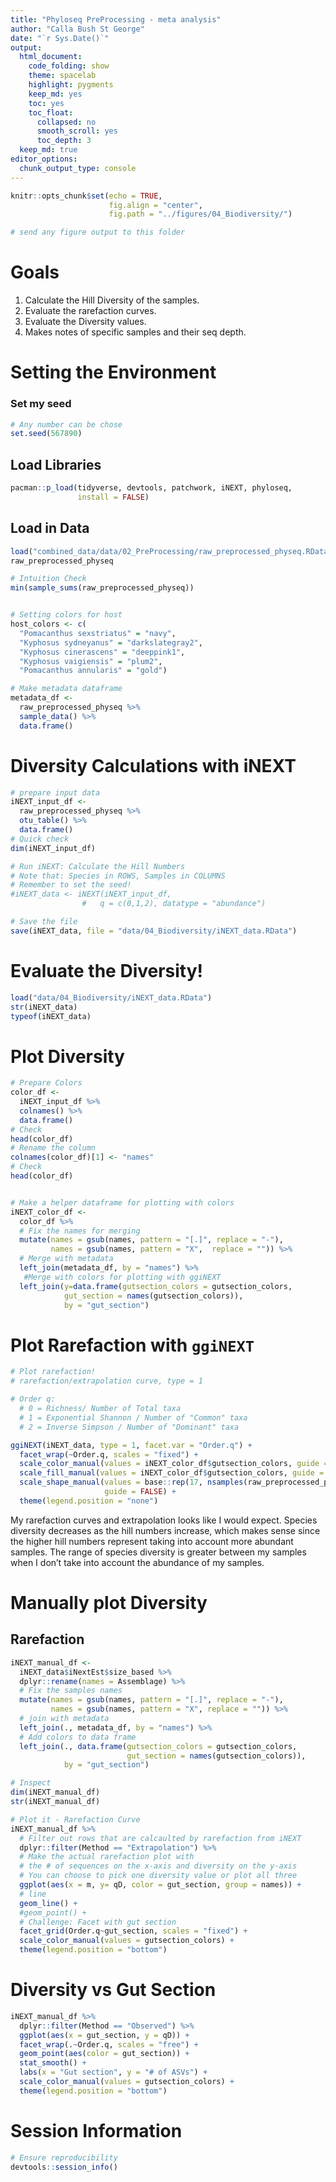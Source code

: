 ```yaml
---
title: "Phyloseq PreProcessing - meta analysis"
author: "Calla Bush St George"
date: "`r Sys.Date()`"
output:
  html_document: 
    code_folding: show
    theme: spacelab
    highlight: pygments
    keep_md: yes
    toc: yes
    toc_float:
      collapsed: no
      smooth_scroll: yes
      toc_depth: 3
  keep_md: true  
editor_options: 
  chunk_output_type: console
---
```


```r
knitr::opts_chunk$set(echo = TRUE,
                      fig.align = "center",
                      fig.path = "../figures/04_Biodiversity/") 

# send any figure output to this folder 

```


# Goals

1. Calculate the Hill Diversity of the samples. 
2. Evaluate the rarefaction curves. 
3. Evaluate the Diversity values. 
4. Makes notes of specific samples and their seq depth. 

# Setting the Environment 

### Set my seed
```r
# Any number can be chose
set.seed(567890)
```

## Load Libraries 
```r
pacman::p_load(tidyverse, devtools, patchwork, iNEXT, phyloseq,
               install = FALSE)
```

## Load in Data 
```r
load("combined_data/data/02_PreProcessing/raw_preprocessed_physeq.RData")
raw_preprocessed_physeq

# Intuition Check 
min(sample_sums(raw_preprocessed_physeq))


# Setting colors for host 
host_colors <- c(
  "Pomacanthus sexstriatus" = "navy",
  "Kyphosus sydneyanus" = "darkslategray2",
  "Kyphosus cinerascens" = "deeppink1",
  "Kyphosus vaigiensis" = "plum2",
  "Pomacanthus annularis" = "gold")

# Make metadata dataframe
metadata_df <-
  raw_preprocessed_physeq %>%
  sample_data() %>%
  data.frame()

```



# Diversity Calculations with iNEXT 

```r
# prepare input data 
iNEXT_input_df <- 
  raw_preprocessed_physeq %>%
  otu_table() %>%
  data.frame()
# Quick check
dim(iNEXT_input_df)

# Run iNEXT: Calculate the Hill Numbers 
# Note that: Species in ROWS, Samples in COLUMNS 
# Remember to set the seed! 
#iNEXT_data <- iNEXT(iNEXT_input_df, 
                #   q = c(0,1,2), datatype = "abundance")

# Save the file
save(iNEXT_data, file = "data/04_Biodiversity/iNEXT_data.RData")
```

# Evaluate the Diversity! 
```r
load("data/04_Biodiversity/iNEXT_data.RData")
str(iNEXT_data)
typeof(iNEXT_data)
```

# Plot Diversity 
```r
# Prepare Colors 
color_df <- 
  iNEXT_input_df %>%
  colnames() %>%
  data.frame()
# Check
head(color_df)
# Rename the column 
colnames(color_df)[1] <- "names"
# Check
head(color_df)


# Make a helper dataframe for plotting with colors 
iNEXT_color_df <- 
  color_df %>%
  # Fix the names for merging
  mutate(names = gsub(names, pattern = "[.]", replace = "-"),
         names = gsub(names, pattern = "X",  replace = "")) %>%
  # Merge with metadata
  left_join(metadata_df, by = "names") %>%
   #Merge with colors for plotting with ggiNEXT
  left_join(y=data.frame(gutsection_colors = gutsection_colors,
            gut_section = names(gutsection_colors)),
            by = "gut_section")
```

# Plot Rarefaction with `ggiNEXT`

```r
# Plot rarefaction! 
# rarefaction/extrapolation curve, type = 1 

# Order q: 
  # 0 = Richness/ Number of Total taxa
  # 1 = Exponential Shannon / Number of "Common" taxa
  # 2 = Inverse Simpson / Number of "Dominant" taxa 

ggiNEXT(iNEXT_data, type = 1, facet.var = "Order.q") + 
  facet_wrap(~Order.q, scales = "fixed") + 
  scale_color_manual(values = iNEXT_color_df$gutsection_colors, guide = FALSE) + 
  scale_fill_manual(values = iNEXT_color_df$gutsection_colors, guide = FALSE) + 
  scale_shape_manual(values = base::rep(17, nsamples(raw_preprocessed_physeq)),
                     guide = FALSE) + 
  theme(legend.position = "none")
```


My rarefaction curves and extrapolation looks like I would expect. Species diversity decreases as the hill numbers increase, which makes sense since the higher hill numbers represent taking into account more abundant samples. The range of species diversity is greater between my samples when I don't take into account the abundance of my samples.

# Manually plot Diversity 

## Rarefaction
```r

iNEXT_manual_df <- 
  iNEXT_data$iNextEst$size_based %>%
  dplyr::rename(names = Assemblage) %>%
  # Fix the samples names 
  mutate(names = gsub(names, pattern = "[.]", replace = "-"),
         names = gsub(names, pattern = "X", replace = "")) %>%
  # join with metadata 
  left_join(., metadata_df, by = "names") %>%
  # Add colors to data frame
  left_join(., data.frame(gutsection_colors = gutsection_colors,
                          gut_section = names(gutsection_colors)),
            by = "gut_section") 

# Inspect 
dim(iNEXT_manual_df)
str(iNEXT_manual_df)

# Plot it - Rarefaction Curve 
iNEXT_manual_df %>%
  # Filter out rows that are calcaulted by rarefaction from iNEXT
  dplyr::filter(Method == "Extrapolation") %>%
  # Make the actual rarefaction plot with 
  # the # of sequences on the x-axis and diversity on the y-axis
  # You can choose to pick one diversity value or plot all three 
  ggplot(aes(x = m, y= qD, color = gut_section, group = names)) + 
  # line 
  geom_line() + 
  #geom_point() + 
  # Challenge: Facet with gut section
  facet_grid(Order.q~gut_section, scales = "fixed") + 
  scale_color_manual(values = gutsection_colors) + 
  theme(legend.position = "bottom")
```


# Diversity vs Gut Section 

```r

iNEXT_manual_df %>%
  dplyr::filter(Method == "Observed") %>%
  ggplot(aes(x = gut_section, y = qD)) + 
  facet_wrap(.~Order.q, scales = "free") + 
  geom_point(aes(color = gut_section)) + 
  stat_smooth() + 
  labs(x = "Gut section", y = "# of ASVs") + 
  scale_color_manual(values = gutsection_colors) + 
  theme(legend.position = "bottom")
```


# Session Information 
```r
# Ensure reproducibility 
devtools::session_info()
```
